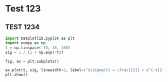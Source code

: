 # Test 123
## TEST 1234

```python
import matplotlib.pyplot as plt
import numpy as np
t = np.linspace(-10, 10, 100)
sig = 1 / (1 + np.exp(-t))

fig, ax = plt.subplots()

ax.plot(t, sig, linewidth=2, label=r"$\sigma(t) = \frac{1}{1 + e^{-t}}$")
plt.show()


```
